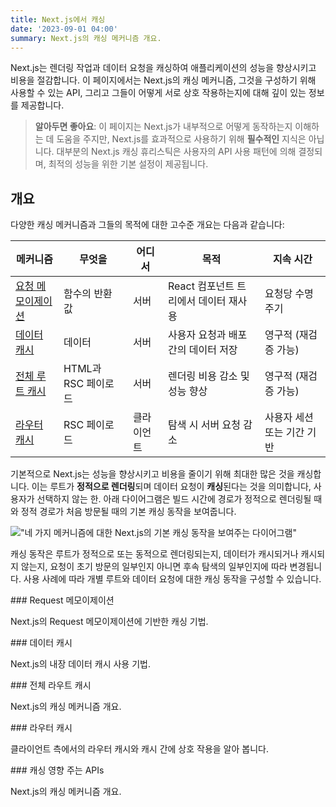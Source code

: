 ```yaml
---
title: Next.js에서 캐싱
date: '2023-09-01 04:00'
summary: Next.js의 캐싱 메커니즘 개요.
---
```



Next.js는 렌더링 작업과 데이터 요청을 캐싱하여 애플리케이션의 성능을 향상시키고 비용을 절감합니다. 이 페이지에서는 Next.js의 캐싱 메커니즘, 그것을 구성하기 위해 사용할 수 있는 API, 그리고 그들이 어떻게 서로 상호 작용하는지에 대해 깊이 있는 정보를 제공합니다.

> **알아두면 좋아요**: 이 페이지는 Next.js가 내부적으로 어떻게 동작하는지 이해하는 데 도움을 주지만, Next.js를 효과적으로 사용하기 위해 **필수적인** 지식은 아닙니다. 대부분의 Next.js 캐싱 휴리스틱은 사용자의 API 사용 패턴에 의해 결정되며, 최적의 성능을 위한 기본 설정이 제공됩니다.

## 개요

다양한 캐싱 메커니즘과 그들의 목적에 대한 고수준 개요는 다음과 같습니다:

| 메커니즘                                     | 무엇을                             | 어디서 | 목적                                           | 지속 시간                      |
| ------------------------------------------ | ------------------------------ | ------ | -------------------------------------------- | ---------------------------- |
| [요청 메모이제이션](#request-memoization)  | 함수의 반환 값                   | 서버   | React 컴포넌트 트리에서 데이터 재사용          | 요청당 수명 주기               |
| [데이터 캐시](#data-cache)                 | 데이터                           | 서버   | 사용자 요청과 배포 간의 데이터 저장            | 영구적 (재검증 가능)            |
| [전체 루트 캐시](#full-route-cache)        | HTML과 RSC 페이로드              | 서버   | 렌더링 비용 감소 및 성능 향상                  | 영구적 (재검증 가능)            |
| [라우터 캐시](#router-cache)               | RSC 페이로드                     | 클라이언트 | 탐색 시 서버 요청 감소                      | 사용자 세션 또는 기간 기반       |

기본적으로 Next.js는 성능을 향상시키고 비용을 줄이기 위해 최대한 많은 것을 캐싱합니다. 이는 루트가 **정적으로 렌더링**되며 데이터 요청이 **캐싱**된다는 것을 의미합니다, 사용자가 선택하지 않는 한. 아래 다이어그램은 빌드 시간에 경로가 정적으로 렌더링될 때와 정적 경로가 처음 방문될 때의 기본 캐싱 동작을 보여줍니다.

!["네 가지 메커니즘에 대한 Next.js의 기본 캐싱 동작을 보여주는 다이어그램"](https://nextjs.org/_next/image?url=%2Fdocs%2Flight%2Fcaching-overview.png&w=1920&q=75&dpl=dpl_E2DMmJw3MgUzvPqW6x3tFd2oxLX6)


캐싱 동작은 루트가 정적으로 또는 동적으로 렌더링되는지, 데이터가 캐시되거나 캐시되지 않는지, 요청이 초기 방문의 일부인지 아니면 후속 탐색의 일부인지에 따라 변경됩니다. 사용 사례에 따라 개별 루트와 데이터 요청에 대한 캐싱 동작을 구성할 수 있습니다.


<div className="grid grid-cols-1 sm:grid-cols-2 gap-4">

<Card href="/docs/nextjs/caching/request-memoization">
### Request 메모이제이션

Next.js의 Request 메모이제이션에 기반한 캐싱 기법.
</Card>

<Card href="/docs/nextjs/caching/data-cache">
### 데이터 캐시

Next.js의 내장 데이터 캐시 사용 기법.
</Card>

<Card href="/docs/nextjs/caching/full-route-cache">
### 전체 라우트 캐시

Next.js의 캐싱 메커니즘 개요.
</Card>

<Card href="/docs/nextjs/caching/router-cache">
### 라우터 캐시

클라이언트 측에서의 라우터 캐시와 캐시 간에 상호 작용을 알아 봅니다.
</Card>

<Card href="/docs/nextjs/caching/affecting-api">
### 캐싱 영향 주는 APIs

Next.js의 캐싱 메커니즘 개요.
</Card>


</div>